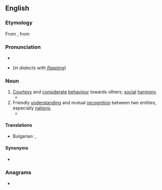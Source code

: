 ==English==

===Etymology===
{{PIE root|en|(s)mey}}
From {{etyl|la|en}} {{m|la|cōmitās}}, from {{m|la|cōmis||courteous}}

===Pronunciation===
* {{IPA|en|/ˈkɒmɪti/}}
* {{homophones|en|comedy}} (''in dialects with [[flapping]]'')

===Noun===
{{en-noun|~}}

# [[courtesy|Courtesy]] and [[considerate]] [[behaviour]] towards others; [[social]] [[harmony]].
#* {{quote-book|en|year=1994|author=Nelson Mandela|title=Long Walk to Freedom|publisher=Abacus|year_published=2010|page=96|passage=There, I saw not only flare-ups of ethnic animosity, but the '''comity''' that was also possible among men of different backgrounds.}}
# Friendly [[understanding]] and mutual [[recognition]] between two entities, especially [[nation]]s.
#* {{quote-journal|en|work=The Washington Post|url=http://www.washingtonpost.com/wp-dyn/content/article/2007/01/04/AR2007010400802.html|passage=Democrats took control of the House and Senate after 12 years of nearly unbroken Republican rule, with resolute calls for bipartisan '''comity''' and a pledge to move quickly on an agenda of health care, homeland security, education and energy proposals.|author=Jonathan Weisman|date=January 5 2007|title=Democrats Take Control on Hill}}

====Translations====
{{trans-top|[[courtesy|Courtesy]] and [[considerate]] [[behaviour]] towards others}}
* Bulgarian: {{t+|bg|вежливост|n}}, {{t+|bg|учтивост|n}}
{{trans-mid}}

{{trans-bottom}}

====Synonyms====
* {{l|en|frith}}

===Anagrams===
* {{anagrams|en|a=cimoty|myotic}}